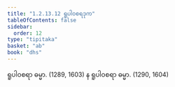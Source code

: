 ```yaml
---
title: "1.2.13.12 ရူပါဝစရဒုက"
tableOfContents: false
sidebar:
  order: 12
type: "tipitaka"
basket: "ab"
book: "dhs"
---
```



<DynamicBreadcrumb />

<Division number="116" book="dhs" e="ch" v="29" p="14">

<Paragraph number="267" book="dhs">
ရူပါဝစရာ ဓမ္မာ. (<Emphasis>1289, 1603</Emphasis>)
</Paragraph>

<Paragraph number="268" book="dhs">
န ရူပါဝစရာ ဓမ္မာ. (<Emphasis>1290, 1604</Emphasis>)
</Paragraph>
</Division>